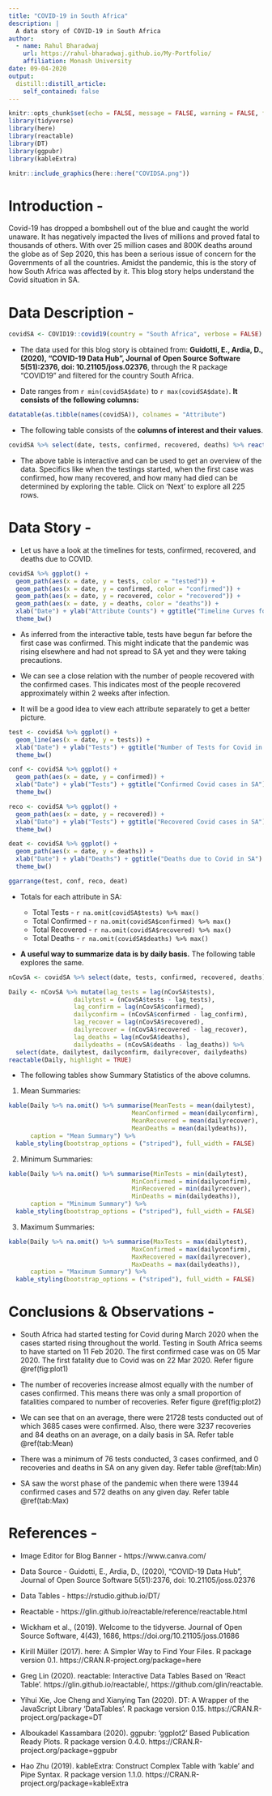 ---
title: "COVID-19 in South Africa"
description: |
  A data story of COVID-19 in South Africa
author:
  - name: Rahul Bharadwaj
    url: https://rahul-bharadwaj.github.io/My-Portfolio/
    affiliation: Monash University
date: 09-04-2020
output:
  distill::distill_article:
    self_contained: false
---

```{r setup, include=FALSE}
knitr::opts_chunk$set(echo = FALSE, message = FALSE, warning = FALSE, fig.align = "center")
library(tidyverse)
library(here)
library(reactable)
library(DT)
library(ggpubr)
library(kableExtra)
```

```{r Image}
knitr::include_graphics(here::here("COVIDSA.png"))
```

# **Introduction -**

Covid-19 has dropped a bombshell out of the blue and caught the world unaware. It has negatively impacted the lives of millions and proved fatal to thousands of others. With over 25 million cases and 800K deaths around the globe as of Sep 2020, this has been a serious issue of concern for the Governments of all the countries. Amidst the pandemic, this is the story of how South Africa was affected by it. This blog story helps understand the Covid situation in SA.

# **Data Description -**

```{r ReadData}
covidSA <- COVID19::covid19(country = "South Africa", verbose = FALSE)
```

* The data used for this blog story is obtained from: **Guidotti, E., Ardia, D., (2020), "COVID-19 Data Hub", Journal of Open Source Software 5(51):2376, doi: 10.21105/joss.02376**, through the R package "COVID19" and filtered for the country South Africa.

* Date ranges from `r min(covidSA$date)` to `r max(covidSA$date)`. **It consists of the following columns:**

```{r columns}
datatable(as.tibble(names(covidSA)), colnames = "Attribute")
```

* The following table consists of the **columns of interest and their values**.

```{r wrangling}
covidSA %>% select(date, tests, confirmed, recovered, deaths) %>% reactable(highlight = TRUE)
```

* The above table is interactive and can be used to get an overview of the data. Specifics like when the testings started, when the first case was confirmed, how many recovered, and how many had died can be determined by exploring the table. Click on 'Next' to explore all 225 rows.

# **Data Story -**

* Let us have a look at the timelines for tests, confirmed, recovered, and deaths due to COVID.

```{r plot1, fig.cap='Covid Timeline in South Africa', preview = TRUE}
covidSA %>% ggplot() +
  geom_path(aes(x = date, y = tests, color = "tested")) +
  geom_path(aes(x = date, y = confirmed, color = "confirmed")) +
  geom_path(aes(x = date, y = recovered, color = "recovered")) +
  geom_path(aes(x = date, y = deaths, color = "deaths")) +
  xlab("Date") + ylab("Attribute Counts") + ggtitle("Timeline Curves for Covid in SA") +
  theme_bw()
```

* As inferred from the interactive table, tests have begun far before the first case was confirmed. This might indicate that the pandemic was rising elsewhere and had not spread to SA yet and they were taking precautions.

* We can see a close relation with the number of people recovered with the confirmed cases. This indicates most of the people recovered approximately within 2 weeks after infection.

* It will be a good idea to view each attribute separately to get a better picture.

```{r plot2, fig.cap='Comparing Tests, Cases, Recoveries, and Deaths'}
test <- covidSA %>% ggplot() +
  geom_line(aes(x = date, y = tests)) +
  xlab("Date") + ylab("Tests") + ggtitle("Number of Tests for Covid in SA") +
  theme_bw()

conf <- covidSA %>% ggplot() +
  geom_path(aes(x = date, y = confirmed)) +
  xlab("Date") + ylab("Tests") + ggtitle("Confirmed Covid cases in SA") +
  theme_bw()

reco <- covidSA %>% ggplot() +
  geom_path(aes(x = date, y = recovered)) +
  xlab("Date") + ylab("Tests") + ggtitle("Recovered Covid cases in SA") +
  theme_bw()

deat <- covidSA %>% ggplot() +
  geom_path(aes(x = date, y = deaths)) +
  xlab("Date") + ylab("Deaths") + ggtitle("Deaths due to Covid in SA") +
  theme_bw()

ggarrange(test, conf, reco, deat)
```
* Totals for each attribute in SA:

  + Total Tests - `r na.omit(covidSA$tests) %>% max()`
  + Total Confirmed - `r na.omit(covidSA$confirmed) %>% max()`
  + Total Recovered - `r na.omit(covidSA$recovered) %>% max()`
  + Total Deaths - `r na.omit(covidSA$deaths) %>% max()`
  
* **A useful way to summarize data is by daily basis.** The following table explores the same.
  
```{r Daily}
nCovSA <- covidSA %>% select(date, tests, confirmed, recovered, deaths)

Daily <- nCovSA %>% mutate(lag_tests = lag(nCovSA$tests),
                  dailytest = (nCovSA$tests - lag_tests),
                  lag_confirm = lag(nCovSA$confirmed),
                  dailyconfirm = (nCovSA$confirmed - lag_confirm),
                  lag_recover = lag(nCovSA$recovered),
                  dailyrecover = (nCovSA$recovered - lag_recover),
                  lag_deaths = lag(nCovSA$deaths),
                  dailydeaths = (nCovSA$deaths - lag_deaths)) %>% 
  select(date, dailytest, dailyconfirm, dailyrecover, dailydeaths)
reactable(Daily, highlight = TRUE)
```

* The following tables show Summary Statistics of the above columns.

1. Mean Summaries:

```{r Mean}
kable(Daily %>% na.omit() %>% summarise(MeanTests = mean(dailytest),
                                  MeanConfirmed = mean(dailyconfirm),
                                  MeanRecovered = mean(dailyrecover),
                                  MeanDeaths = mean(dailydeaths)),
      caption = "Mean Summary") %>%
  kable_styling(bootstrap_options = ("striped"), full_width = FALSE)
```

2. Minimum Summaries:

```{r Min}
kable(Daily %>% na.omit() %>% summarise(MinTests = min(dailytest),
                                  MinConfirmed = min(dailyconfirm),
                                  MinRecovered = min(dailyrecover),
                                  MinDeaths = min(dailydeaths)),
      caption = "Minimum Summary") %>%
  kable_styling(bootstrap_options = ("striped"), full_width = FALSE)
```

3. Maximum Summaries:

```{r Max}
kable(Daily %>% na.omit() %>% summarise(MaxTests = max(dailytest),
                                  MaxConfirmed = max(dailyconfirm),
                                  MaxRecovered = max(dailyrecover),
                                  MaxDeaths = max(dailydeaths)),
      caption = "Maximum Summary") %>%
  kable_styling(bootstrap_options = ("striped"), full_width = FALSE)
```

# **Conclusions & Observations -**

* South Africa had started testing for Covid during March 2020 when the cases started rising throughout the world. Testing in South Africa seems to have started on 11 Feb 2020. The first confirmed case was on 05 Mar 2020. The first fatality due to Covid was on 22 Mar 2020. Refer figure \@ref(fig:plot1)

* The number of recoveries increase almost equally with the number of cases confirmed. This means there was only a small proportion of fatalities compared to number of recoveries. Refer figure \@ref(fig:plot2)

* We can see that on an average, there were 21728 tests conducted out of which 3685 cases were confirmed. Also, there were 3237 recoveries and 84 deaths on an average, on a daily basis in SA. Refer table \@ref(tab:Mean)

* There was a minimum of 76 tests conducted, 3 cases confirmed, and 0 recoveries and deaths in SA on any given day. Refer table \@ref(tab:Min)

* SA saw the worst phase of the pandemic when there were 13944 confirmed cases and 572 deaths on any given day. Refer table \@ref(tab:Max)

# **References -**

* Image Editor for Blog Banner - https://www.canva.com/

* Data Source - Guidotti, E., Ardia, D., (2020), "COVID-19 Data Hub", Journal of Open Source Software 5(51):2376, doi: 10.21105/joss.02376

* Data Tables - https://rstudio.github.io/DT/

* Reactable - https://glin.github.io/reactable/reference/reactable.html

* Wickham et al., (2019). Welcome to the tidyverse. Journal of Open Source Software,
  4(43), 1686, https://doi.org/10.21105/joss.01686

* Kirill Müller (2017). here: A Simpler Way to Find Your Files. R package version 0.1.
  https://CRAN.R-project.org/package=here
  
* Greg Lin (2020). reactable: Interactive Data Tables Based on 'React Table'.
  https://glin.github.io/reactable/, https://github.com/glin/reactable.
  
* Yihui Xie, Joe Cheng and Xianying Tan (2020). DT: A Wrapper of the JavaScript Library
  'DataTables'. R package version 0.15. https://CRAN.R-project.org/package=DT
  
* Alboukadel Kassambara (2020). ggpubr: 'ggplot2' Based Publication Ready Plots. R
  package version 0.4.0. https://CRAN.R-project.org/package=ggpubr
  
* Hao Zhu (2019). kableExtra: Construct Complex Table with 'kable' and Pipe Syntax. R
  package version 1.1.0. https://CRAN.R-project.org/package=kableExtra